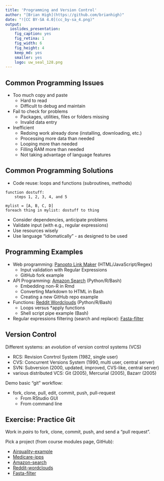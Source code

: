 ```yaml
---
title: 'Programming and Version Control'
author: "[Brian High](https://github.com/brianhigh)"
date: "![CC BY-SA 4.0](cc_by-sa_4.png)"
output:
  ioslides_presentation:
    fig_caption: yes
    fig_retina: 1
    fig_width: 6
    fig_height: 4
    keep_md: yes
    smaller: yes
    logo: uw_seal_128.png
---
```


## Common Programming Issues

* Too much copy and paste
    - Hard to read
    - Difficult to debug and maintain
* Fail to check for problems
    - Packages, utilities, files or folders missing
    - Invalid data entry
* Inefficient 
    - Redoing work already done (installing, downloading, etc.)
    - Processing more data than needed
    - Looping more than needed
    - Filling RAM more than needed
    - Not taking advantage of language features

## Common Programming Solutions

* Code reuse: loops and functions (subroutines, methods)

```
function dostuff:
    steps 1, 2, 3, 4, and 5

mylist = [A, B, C, D]
foreach thing in mylist: dostuff to thing
```

* Consider dependencies, anticipate problems
* Validate input (with e.g., regular expressions)
* Use resources wisely
* Use language "idiomatically" - as designed to be used

## Programming Examples

* Web programming: [Panopto Link Maker](https://github.com/brianhigh/panopto-linkmaker) (HTML/JavaScript/Regex)
    - Input validation with Regular Expressions
    - GitHub fork example
* API Programming: [Amazon Search](https://github.com/brianhigh/amzn-srch) (Python/R/Bash)
    - Embedding non-R in Rmd
    - Converting Markdown to HTML in Bash
    - Creating a new GitHub repo example
* Functions: [Reddit Wordclouds](https://github.com/brianhigh/reddit-wordclouds) (Python/R/Bash)
    - Loops versus *apply functions
    - Shell script pipe example (Bash)
* Regular expressions filtering (search and replace): [Fasta-filter](https://github.com/brianhigh/fasta-filter)

## Version Control

Different systems: an _evolution_ of version control systems (VCS)

- RCS: Revision Conrtrol System (1982, single user)
- CVS: Concurrent Versions System (1990, multi user, central server)
- SVN: Subversion (2000, updated, improved, CVS-like, central server)
- various distributed VCS: Git (2005), Mercurial (2005), Bazarr (2005)

Demo basic "git" workflow:

* fork, clone, pull, edit, commit, push, pull-request
    - From RStudio GUI
    - From command line

## Exercise: Practice Git

Work in *pairs* to fork, clone, commit, push, and send a "pull request".

Pick a project (from course modules page, GitHub):

- [Airquality-example](https://github.com/brianhigh/airquality-example)
- [Medicare-ipps](https://github.com/brianhigh/medicare-ipps)
- [Amazon-search](https://github.com/brianhigh/amzn-srch)
- [Reddit-wordclouds](https://github.com/brianhigh/reddit-wordclouds)
- [Fasta-filter](https://github.com/brianhigh/fasta-filter)
